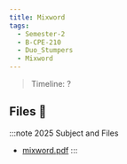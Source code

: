 ```yaml
---
title: Mixword
tags:
  - Semester-2
  - B-CPE-210
  - Duo_Stumpers
  - Mixword
---
```

> Timeline: ?


## Files 📂

:::note 2025 Subject and Files
- [mixword.pdf](https://github.com/Studio-17/Epitech-Subjects/raw/main/Semester-2/B-CPE-210/Duo_Stumpers/Mixword/mixword.pdf)
:::

